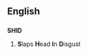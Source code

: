 ==English==
==={{initialism}}===
'''SHID'''
# {{internet}} '''S'''laps '''H'''ead '''I'''n '''D'''isgust